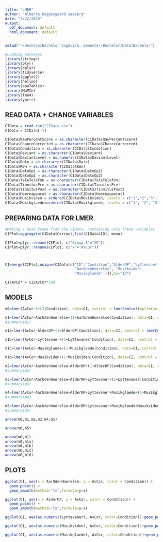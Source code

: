 ```yaml
---
title: "LMER"
author: "Alberte Baggesgaard Seeberg"
date: "3/22/2020"
output:
  pdf_document: default
  html_document: default
---
```


```r
setwd("~/Desktop/Bachelor CogSci/5. semester/Bachelor/Data/Bachelor")

#Loading packages
library(stringr)
library(plyr)
library(dplyr)
library(tidyverse)
library(ggplot2)
library(hellno)
library(apaTables)
library(MuMIn)
library(lme4)
library(yarrr)
```

## READ DATA + CHANGE VARIABLES
```r
CIData = read.csv("CIData.csv")
CIData = CIData[-1]

CIData$RawPercentScore = as.character(CIData$RawPercentScore)
CIData$ChanceCorrected = as.character(CIData$ChanceCorrected)
CIData$Condition = as.character(CIData$Condition)
CIData$Deviant = as.character(CIData$Deviant)
CIData$DeviantLevel = as.numeric(CIData$DeviantLevel)
CIData$Dato = as.character(CIData$Dato)
CIData$Køn = as.character(CIData$Køn)
CIData$DatoOp1 = as.character(CIData$DatoOp1)
CIData$DatoOp2 = as.character(CIData$DatoOp2)
CIData$TaleTelefon = as.character(CIData$TaleTelefon)
CIData$TinnitusPre = as.character(CIData$TinnitusPre)
CIData$TinnitusPost = as.character(CIData$TinnitusPost)
CIData$Hoereapparat = as.character(CIData$Hoereapparat)
CIData$Musikviden = ordered(CIData$Musikviden, levels = c("1","2","3","4","5"))
CIData$Musikglaede=ordered(CIData$Musikglaede, levels = c("1", "2", "3", "4", "5", "6","7"))

```

## PREPARING DATA FOR LMER
```r

#Making a data frame from the CIData, containing only these variables
CIPlot=aggregate(CIData$Correct,list(CIData$ID), mean)

CIPlot=plyr::rename(CIPlot, c("Group.1"="ID"))
CIPlot=plyr::rename(CIPlot, c("x"="AvCor"))



CI=merge(CIPlot,unique(CIData[c("ID","Condition","AlderOP","Lyttevaner",
                                "AarUdenHoerelse", "Musikviden",
                                "Musikglaede" )]),by="ID")

CI$AvCor = CI$AvCor*100

```

## MODELS
```r

m0=lmer(AvCor~1+(1|Condition), data=CI, control = lmerControl(optimizer = "nloptwrap", calc.derivs = FALSE))

m1=lmer(AvCor~AarUdenHoerelse+(1+AarUdenHoerelse|Condition), data=CI, control = lmerControl(optimizer = "nloptwrap", calc.derivs = FALSE))
#summary(m1)

m1a=lmer(AvCor~AlderOP+(1+AlderOP|Condition), data=CI, control = lmerControl(optimizer = "nloptwrap", calc.derivs = FALSE))

m1b=lmer(AvCor~Lyttevaner+(1+Lyttevaner|Condition), data=CI, control = lmerControl(optimizer = "nloptwrap", calc.derivs = FALSE))

m1c=lmer(AvCor~Musikglaede+(1+Musikglaede|Condition), data=CI, control = lmerControl(optimizer = "nloptwrap", calc.derivs = FALSE))

m1d=lmer(AvCor~Musikviden+(1+Musikviden|Condition), data=CI, control = lmerControl(optimizer = "nloptwrap", calc.derivs = FALSE))

m2=lmer(AvCor~AarUdenHoerelse+AlderOP+(1+AlderOP|Condition), data=CI, control = lmerControl(optimizer = "nloptwrap", calc.derivs = FALSE))
#summary(m2)

m3=lmer(AvCor~AarUdenHoerelse+AlderOP+Lyttevaner+(1+Lyttevaner|Condition), data=CI, control = lmerControl(optimizer = "nloptwrap", calc.derivs = FALSE))
#summary(m3)

m4=lmer(AvCor~AarUdenHoerelse+AlderOP+Lyttevaner+Musikglaede+(1+Musikglaede|Condition), data=CI, control = lmerControl(optimizer = "nloptwrap", calc.derivs = FALSE))
#summary(m4)

m5=lmer(AvCor~AarUdenHoerelse+AlderOP+Lyttevaner+Musikglaede+Musikviden+(1+Musikviden|Condition), data=CI, control = lmerControl(optimizer = "nloptwrap", calc.derivs = FALSE))
#summary(m5)

anova(m0,m1,m2,m3,m4,m5)

anova(m0,m5)

anova(m0,m1)
anova(m0,m1a)
anova(m0,m1b)
anova(m0,m1c)
anova(m0,m1d)


```

## PLOTS
```r

ggplot(CI, aes(x = AarUdenHoerelse, y = AvCor, color = Condition)) +
  geom_point() +
  geom_smooth(method='lm',formula=y~x)

ggplot(CI, aes(x = AlderOP, y = AvCor, color = Condition)) +
  geom_point() +
  geom_smooth(method='lm',formula=y~x)

ggplot(CI, aes(as.numeric(Lyttevaner), AvCor, color=Condition))+geom_point()+geom_smooth(method=glm)

ggplot(CI, aes(as.numeric(Musikviden), AvCor, color=Condition))+geom_point()+geom_smooth(method=glm)

ggplot(CI, aes(as.numeric(Musikglaede), AvCor, color=Condition))+geom_point()+geom_smooth(method=glm)

```

